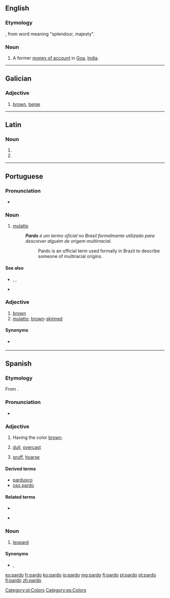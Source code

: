==English==

===Etymology===
{{etyl|pt}} {{term|pardao|lang=pt}}, from {{etyl|sa}} word meaning "splendour, majesty".

===Noun===
{{en-noun|pl2=pardoes}}

# {{historical}} A former [[money of account]] in [[Goa]], [[India]].

{{Webster 1913}}

----

==Galician==

===Adjective===
{{gl-adj|f=parda}}

# [[brown]], [[beige]]

[[Category:gl:Colors]]

----

==Latin==

===Noun===
{{la-noun-form|pardō}}

# {{inflection of|pardus|pardus|dat|s|lang=la}}
# {{inflection of|pardus|pardus|abl|s|lang=la}}

----

==Portuguese==
{{wikipedia|Pardos|lang=pt}}

===Pronunciation===
* {{IPA|/ˈpaʁdu/|lang=pt}}

===Noun===
{{pt-noun|m|s|f=parda}}

# [[mulatto]]
#: '''''Pardo''' é um termo oficial no Brasil formalmente utilizado para descrever alguém de origem multirracial.''
#:: Pardo is an official term used formally in Brazil to describe someone of multiracial origins.

====See also====
* {{l|pt|amarelo}}, {{l|pt|branco}}, {{l|pt|negro}}
* {{l|pt|mulato}}

===Adjective===
{{pt-adj|pard|o|comp=no}}

# [[brown]]
# [[mulatto]]; [[brown]]-[[skinned]] {{gloss|but not black}}

====Synonyms====
* {{sense|brown}} {{l|pt|marrom}}

----

==Spanish==

===Etymology===
From {{etyl|la|es}} {{term|pardus|lang=la}}.

===Pronunciation===
* {{IPA|/ˈpaɾðo̞/|lang=es}}

===Adjective===
{{es-adj|m|f=parda}}

# Having the color [[brown]].
# {{qualifier|of weather}} [[dull]], [[overcast]]
# {{qualifier|of a voice}} [[gruff]], [[hoarse]]

====Derived terms====
* [[pardusco]]
* [[oso pardo]] {{m}}

====Related terms====
* {{l|es|pardal}}
* {{l|es|leopardo}} {{m}}

===Noun===
{{es-noun|m}}

# {{poetic|literary|lang=es}} [[leopard]]

====Synonyms====
* {{l|es|leopardo}} {{m}}, {{l|es|pantera}} {{f}}

[[Category:es:Colors]]

[[es:pardo]]
[[fr:pardo]]
[[ko:pardo]]
[[io:pardo]]
[[mg:pardo]]
[[fj:pardo]]
[[pl:pardo]]
[[pt:pardo]]
[[fi:pardo]]
[[zh:pardo]]